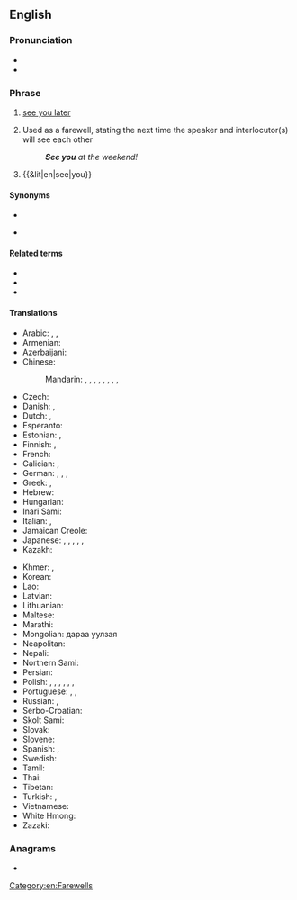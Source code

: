 ==English==
{{phrasebook|en}}

===Pronunciation===
* {{IPA|en|/ˈsiː juː/|/ˈsiː jə/}}
* {{audio|en|En-uk-see you.ogg|Audio (Received Pronunciation)}}

===Phrase===
{{head|en|phrase}}

# {{lb|en|informal}} [[see you later]]
# Used as a farewell, stating the next time the speaker and interlocutor(s) will see each other
#: '''''See you''' at the weekend!''
# {{&lit|en|see|you}}

====Synonyms====
* {{l|en|CU}}
* {{l|en|sithee}} {{lb|en|Yorkshire|Lancashire}}

====Related terms====
* {{l|en|see you soon}}
* {{l|en|see you when I see you}}
* {{l|en|see you in hell}}

====Translations====
{{trans-top|see you later}}
* Arabic: {{t|ar|سَلَام عَلَيْكُم وَرَحْمَةْ اللّٰه وَبَرَكَاتُهُ}}, {{t+|ar|سَلَام}}, {{t|ar|إِلَى اللِّقَاء قَرِيبًا}}
* Armenian: {{t-needed|hy}}
* Azerbaijani: {{t|az|görüşənədək}}
* Chinese:
*: Mandarin: {{t+|cmn|拜拜|tr=báibái|sc=Hani}}, {{t+|cmn|回頭見|sc=Hani}}, {{t+|cmn|回头见|tr=huítóu jiàn|sc=Hani}}, {{t+|cmn|回見|sc=Hani}}, {{t+|cmn|回见|tr=huíjiàn|sc=Hani}}, {{t|cmn|一會兒見|sc=Hani}}, {{t|cmn|一会儿见|tr=yīhuìr jiàn, yīhuǐr jiàn|sc=Hani}}, {{t+|cmn|再會|sc=Hani}}, {{t+|cmn|再会|tr=zàihuì|sc=Hani}}
* Czech: {{t+|cs|ahoj}}
* Danish: {{t|da|vi ses}}, {{t+|da|på gensyn}}
* Dutch: {{t+|nl|later}}, {{t+|nl|mazzel}}
* Esperanto: {{t+|eo|ĝis}}
* Estonian: {{t|et|näeme}}, {{t|et|nägemiseni}}
* Finnish: {{t+|fi|nähdään}}, {{t+|fi|näkemiin}}
* French: {{t+|fr|à plus}}
* Galician: {{t|gl|vémonos}}, {{t|gl|a máis ver}}
* German: {{t+|de|bis bald}}, {{t+|de|bis dann}}, {{t+|de|tschüss}}, {{t|de|wir sehen uns}}
* Greek: {{t+|el|τα λέμε}}, {{t|el|τα λέμε αργότερα}}
* Hebrew: {{t+|he|להתראות|tr=lehitra'ót}}
* Hungarian: {{t+|hu|viszlát}}
* Inari Sami: {{t|smn|uáinimân}}
* Italian: {{t+|it|arrivederci}}, {{t+|it|ciao}}
* Jamaican Creole: {{t|jam|likkle more}}
* Japanese: {{t|ja|じゃあね|tr=jā ne|sc=Jpan}}, {{t|ja|じゃ、また|tr=ja, mata|sc=Jpan}}, {{t|ja|またね|tr=mata ne|sc=Jpan}}, {{t+|ja|バイバイ|tr=baibai|sc=Jpan}}, {{t|ja|ジャね|tr=ja ne|sc=Jpan}}, {{t+|ja|ジャ|tr=ja|sc=Jpan}}
* Kazakh: {{t|kk|кездескенше}}
{{trans-mid}}
* Khmer: {{t|km|លាហើយ|tr=lie haǝy|sc=Khmr}}, {{t|km|លាសិនហើយ|tr=lie sən haǝy|sc=Khmr}}
* Korean: {{t+|ko|안녕}}
* Lao: {{t-needed|lo}}
* Latvian: {{t-needed|lv}}
* Lithuanian: {{t+|lt|iki}}
* Maltese: {{t|mt|ċaw}}
* Marathi: {{t|mr|भेटू}}
* Mongolian: дараа уулзая
* Neapolitan: {{t|nap|ce verimmo}}
* Nepali: {{t|ne|पछि भेटौँला}}
* Northern Sami: {{t|se|oaidnaleapmái}}
* Persian: {{t|fa|می‌بینمت|tr=mi-binamet|sc=fa-Arab}}
* Polish: {{qualifier|informal}} {{t+|pl|do zobaczenia}}, {{t+|pl|na razie}}, {{t+|pl|cześć}}, {{qualifier|colloquial}} {{t+|pl|nara}}, {{qualifier|familiar}} {{t+|pl|pa}}, {{t|pl|pa pa}}, {{t|pl|bywaj}} {{qualifier|bookish}}
* Portuguese: {{t+|pt|falou}}, {{t+|pt|até}}, {{t+|pt|até mais}}
* Russian: {{t+|ru|пока́}}, {{t|ru|до встре́чи}}
* Serbo-Croatian: {{t|sh|vidimo se}}
* Skolt Sami: {{t|sms|vuõinnlõõttâp}}
* Slovak: {{t+|sk|ahoj}}
* Slovene: {{t|sl|se vidiva}}
* Spanish: {{t|es|nos vemos}}, {{t|es|nos veremos}}
* Swedish: {{t+|sv|vi ses}}
* Tamil: {{t-needed|ta}}
* Thai: {{t-needed|th}}
* Tibetan: {{t-needed|bo}}
* Turkish: {{t|tr|sonra görüşürüz}}, {{t+|tr|görüşürüz}}
* Vietnamese: {{t|vi|hẹn gặp lại}}
* White Hmong: {{t|mww|pom koj tom qab}}
* Zazaki: {{t|zza|bahdo pê vinem}}
{{trans-bottom}}

===Anagrams===
* {{anagrams|en|a=eeosuy|you see|youees}}

[[Category:en:Farewells]]